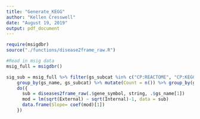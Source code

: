 ```yaml
---
title: "Generate_KEGG"
author: "Kellen Cresswell"
date: "August 19, 2019"
output: pdf_document
---
```


```r
require(msigdbr)
source("./functions/disease2frame_raw.R")
```

```r
#Read in msig data
msig_full = msigdbr()

sig_sub = msig_full %>% filter(gs_subcat %in% c("CP:REACTOME", "CP:KEGG", "CC")) %>% 
    group_by(gs_name, gs_subcat) %>% mutate(Count = n()) %>% group_by(gs_name, gs_subcat, Count) %>%
    do({
      sub = diseases2frame_raw(.$gene_symbol, string, .$gs_name[1])
      mod = lm(sqrt(External) ~ sqrt(Internal)-1, data = sub)
      data.frame(Slope= coef(mod)[1])
    })
```

```r

```